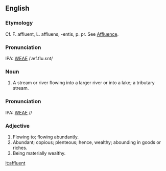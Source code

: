 ==English==
===Etymology===
Cf. F. affluent, L. affluens, -entis, p. pr.  See [[Affluence]].

===Pronunciation===
IPA: [[WEAE]] /ˈæf.flu.ɛnt/

===Noun===
#A stream or river flowing into a larger river or into a lake; a tributary stream.

===Pronunciation===
IPA: [[WEAE]] //

===Adjective===
# Flowing to; flowing abundantly.
# Abundant; copious; plenteous; hence, wealthy; abounding in goods or riches.
# Being materially wealthy.
[[it:affluent]]
